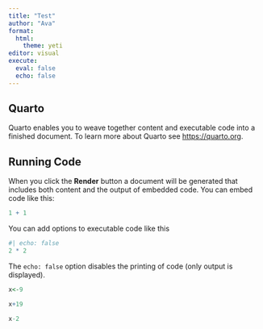 ```yaml
---
title: "Test"
author: "Ava"
format: 
  html:
    theme: yeti
editor: visual
execute: 
  eval: false
  echo: false
---
```


## Quarto

Quarto enables you to weave together content and executable code into a finished document. To learn more about Quarto see <https://quarto.org>.

## Running Code

When you click the **Render** button a document will be generated that includes both content and the output of embedded code. You can embed code like this:

```r
1 + 1
```

You can add options to executable code like this

```r
#| echo: false
2 * 2
```

The `echo: false` option disables the printing of code (only output is displayed).

```r
x<-9

```

```r
x+19
```

```r
x-2
```

